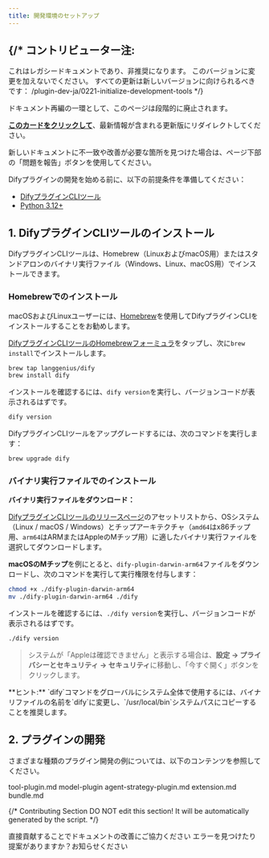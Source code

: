 ```yaml
---
title: 開発環境のセットアップ
---
```



{/* 
  コントリビューター注:
  ----------------
  これはレガシードキュメントであり、非推奨になります。
  このバージョンに変更を加えないでください。
  すべての更新は新しいバージョンに向けられるべきです：
  /plugin-dev-ja/0221-initialize-development-tools
*/}

<Card title="このドキュメントはまもなく非推奨になります" icon="circle-exclamation" href="/plugin-dev-ja/0221-initialize-development-tools">
  <p>ドキュメント再編の一環として、このページは段階的に廃止されます。</p>
  
  <p><u><b>このカードをクリックして</b></u>、最新情報が含まれる更新版にリダイレクトしてください。</p>
  
  <p>新しいドキュメントに不一致や改善が必要な箇所を見つけた場合は、ページ下部の「問題を報告」ボタンを使用してください。</p>
</Card>

Difyプラグインの開発を始める前に、以下の前提条件を準備してください：
* [DifyプラグインCLIツール](https://github.com/langgenius/dify-plugin-daemon?tab=readme-ov-file#cli)
* [Python 3.12+](https://docs.python.org/3.12/using/index.html)

## **1. DifyプラグインCLIツールのインストール**

DifyプラグインCLIツールは、Homebrew（LinuxおよびmacOS用）またはスタンドアロンのバイナリ実行ファイル（Windows、Linux、macOS用）でインストールできます。

### Homebrewでのインストール

macOSおよびLinuxユーザーには、[Homebrew](https://brew.sh/)を使用してDifyプラグインCLIをインストールすることをお勧めします。

[DifyプラグインCLIツールのHomebrewフォーミュラ](https://github.com/langgenius/homebrew-dify)をタップし、次に`brew install`でインストールします。

```bash
brew tap langgenius/dify
brew install dify
```

インストールを確認するには、`dify version`を実行し、バージョンコードが表示されるはずです。
```bash
dify version
```

DifyプラグインCLIツールをアップグレードするには、次のコマンドを実行します：

```bash
brew upgrade dify
```

### バイナリ実行ファイルでのインストール

**バイナリ実行ファイルをダウンロード：**

[DifyプラグインCLIツールのリリースページ](https://github.com/langgenius/dify-plugin-daemon/releases)のアセットリストから、OSシステム（Linux / macOS / Windows）とチップアーキテクチャ（`amd64`はx86チップ用、`arm64`はARMまたはAppleのMチップ用）に適したバイナリ実行ファイルを選択してダウンロードします。

**macOSのMチップ**を例にとると、`dify-plugin-darwin-arm64`ファイルをダウンロードし、次のコマンドを実行して実行権限を付与します：
```bash
chmod +x ./dify-plugin-darwin-arm64
mv ./dify-plugin-darwin-arm64 ./dify
```

インストールを確認するには、`./dify version`を実行し、バージョンコードが表示されるはずです。
```bash
./dify version
```

> システムが「Appleは確認できません」と表示する場合は、**設定 → プライバシーとセキュリティ → セキュリティ**に移動し、「今すぐ開く」ボタンをクリックします。

<Info>
    **ヒント:**
    `dify`コマンドをグローバルにシステム全体で使用するには、バイナリファイルの名前を`dify`に変更し、`/usr/local/bin`システムパスにコピーすることを推奨します。
</Info>

## **2. プラグインの開発**

さまざまな種類のプラグイン開発の例については、以下のコンテンツを参照してください。

<Card title="tool-plugin.md" icon="link" href="tool-plugin.md">
  tool-plugin.md
</Card>

<Card title="model-plugin" icon="link" href="model-plugin/">
  model-plugin
</Card>

<Card title="agent-strategy-plugin.md" icon="link" href="agent-strategy-plugin.md">
  agent-strategy-plugin.md
</Card>

<Card title="extension.md" icon="link" href="extension-plugin.md">
  extension.md
</Card>

<Card title="bundle.md" icon="link" href="bundle.md">
  bundle.md
</Card>

{/*
Contributing Section
DO NOT edit this section!
It will be automatically generated by the script.
*/}

<CardGroup cols="2">
    <Card
        title="このページを編集する"
        icon="pen-to-square"
        href="https://github.com/langgenius/dify-docs-mintlify/edit/main/ja-jp/plugins/quick-start/develop-plugins/initialize-development-tools.mdx"
    >
        直接貢献することでドキュメントの改善にご協力ください
    </Card>
    <Card
        title="問題を報告する"
        icon="github"
        href="https://github.com/langgenius/dify-docs-mintlify/issues/new?title=ドキュメントの問題%3A%20alize-development-to&body=%23%23%20問題の説明%0A%3C%21--%20発見した問題について簡単に説明してください%20--%3E%0A%0A%23%23%20ページリンク%0Ahttps%3A%2F%2Fgithub.com%2Flanggenius%2Fdify-docs-mintlify%2Fblob%2Fmain%2Fja-jp/plugins/quick-start/develop-plugins%2Finitialize-development-tools.mdx%0A%0A%23%23%20提案される変更%0A%3C%21--%20特定の変更案がある場合は、ここで説明してください%20--%3E%0A%0A%3C%21--%20ドキュメントの品質向上にご協力いただきありがとうございます！%20--%3E"
    >
        エラーを見つけたり提案がありますか？お知らせください
    </Card>
</CardGroup>

